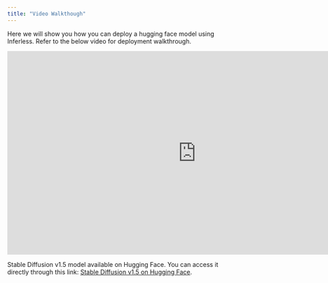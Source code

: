 ```yaml
---
title: "Video Walkthough"
---
```


Here we will show you how you can deploy a hugging face model using Inferless. Refer to the below video for deployment walkthrough.

<iframe width="860" height="465" src="https://www.youtube.com/embed/XGeKc76Q4B8?si=rPsamSNRB-E4ap-1" title="YouTube video player" frameborder="0" allow="accelerometer; autoplay; clipboard-write; encrypted-media; gyroscope; picture-in-picture; web-share" referrerpolicy="strict-origin-when-cross-origin" allowfullscreen></iframe>

Stable Diffusion v1.5 model available on Hugging Face. You can access it directly through this link: [Stable Diffusion v1.5 on Hugging Face](https://huggingface.co/runwayml/stable-diffusion-v1-5).
